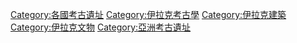 [[Category:各國考古遺址|Category:各國考古遺址]]
[[Category:伊拉克考古學|Category:伊拉克考古學]]
[[Category:伊拉克建築|Category:伊拉克建築]]
[[Category:伊拉克文物|Category:伊拉克文物]]
[[Category:亞洲考古遺址|Category:亞洲考古遺址]]